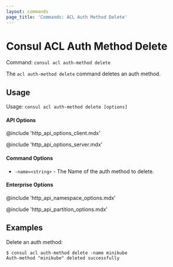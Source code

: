 ```yaml
---
layout: commands
page_title: 'Commands: ACL Auth Method Delete'
---
```


# Consul ACL Auth Method Delete

Command: `consul acl auth-method delete`

The `acl auth-method delete` command deletes an auth method.

## Usage

Usage: `consul acl auth-method delete [options]`

#### API Options

@include 'http_api_options_client.mdx'

@include 'http_api_options_server.mdx'

#### Command Options

- `-name=<string>` - The Name of the auth method to delete.

#### Enterprise Options

@include 'http_api_namespace_options.mdx'

@include 'http_api_partition_options.mdx'

## Examples

Delete an auth method:

```shell-session
$ consul acl auth-method delete -name minikube
Auth-method "minikube" deleted successfully
```
